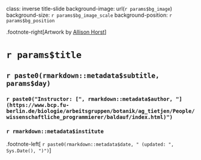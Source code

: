 class: inverse title-slide
background-image: url(`r params$bg_image`)
background-size: `r params$bg_image_scale`
background-position: `r params$bg_position`

.footnote-right[Artwork by [Allison Horst](https://twitter.com/allison_horst)]

# `r params$title`

## `r paste0(rmarkdown::metadata$subtitle, params$day)`

### `r paste0("Instructor: [", rmarkdown::metadata$author, "](https://www.bcp.fu-berlin.de/biologie/arbeitsgruppen/botanik/ag_tietjen/People/wissenschaftliche_programmierer/baldauf/index.html)")` <br>

### `r rmarkdown::metadata$institute`

.footnote-left[
  `r paste0(rmarkdown::metadata$date, " (updated: ",  Sys.Date(), ")")`
]
